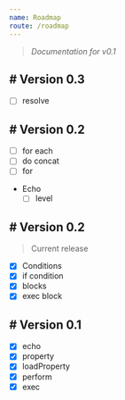 ```yaml
---
name: Roadmap
route: /roadmap
---
```

> *Documentation for v0.1*

## # Version 0.3
 - [ ] resolve

## # Version 0.2
 - [ ] for each
 - [ ] do concat
 - [ ] for
 - Echo
    - [ ] level

## # Version 0.2
> Current release

 - [x] Conditions
 - [x] if condition
 - [x] blocks
 - [x] exec block

## # Version 0.1
 - [x] echo
 - [x] property
 - [x] loadProperty
 - [x] perform
 - [x] exec
